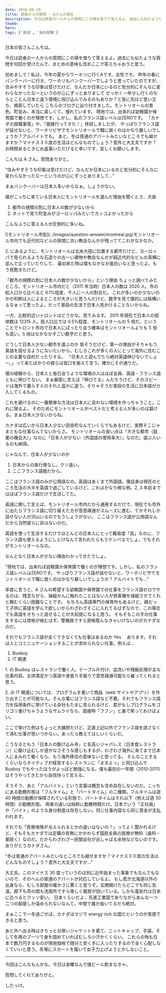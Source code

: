 ```yaml
---
date: 2016-06-10
title: 読者からの質問 - Aさんの場合
description: 今日は読者の一人からの質問にこの場を借りて答えるよ。過去にも似たような質問を何回か受けたんで、まとめの意味も含めここで答えちゃおうと思う。
thumb:
hero:
tags: ['英語', '海外就職']
---
```


日本の皆さんこんちは。

今日は読者の一人からの質問にこの場を借りて答えるよ。過去にも似たような質問を何回か受けたんで、まとめの意味も含めここで答えちゃおうと思う。

<div class='quote'>
  初めまして！私は、今年の夏からワーホリに行くAです。女性です。
  昨年の春にバンクーバーに行き、ワーホリもバンクーバーでしようと思っていたのですが、
  住みやすそうな印象は受けたけど、なんだか日本にいるのと気分的にそんなに変わらなかったなーというのが心にずっとありまして
  せっかく一年少し行くのならとことん日本と違う環境に飛び込んでみるのもありか？と急に先ほど思い立ち、検索していたら
  こちらのブログに辿り付きました。モントリオールの景色、町並み、本当に美しくて、憧れています。
  現地では、出来れば幼稚園か保育園で働くのが理想です。しかし、私のフランス語レベルはZEROです。
  「カナダの就職事情」や、「面接行ってきた！」拝読しましたが、
  やっぱりフランス語が話せないと、ワーホリビザでモントリオールで職に就くのはかなり厳しいでしょうか？アルバイトでも。
  あと、冬は普通のアパートみたいなところでも越せますか？マイナス３０度の生活はどんなものでしょう？意外と大丈夫ですか？
  お時間あるときにお返事いただけると幸いです、宜しくお願いします。
</div>

こんちは A さん。質問ありがと。

<div class='quote'>
  "住みやすそうな印象は受けたけど、なんだか日本にいるのと気分的にそんなに変わらなかったなーというのが心にずっとありまして..."
</div>

まぁバンクーバーは日本人多いからなぁ。しょうがない。

僕がこっちに来ている日本人にモントリオールを選んだ理由を聞くとさ、大抵

1.  都市の規模の割に日本人の数が少ないから
2.  ネットで見て町並みがヨーロッパみたいでカッコよかったから

こんなふうに答える人が圧倒的に多いね。

<div>
  ![モントリオール市街](../images/question-answer/montreal.jpg)モントリオール市内でも近代的なビルの狭間に古い教会なんかが残っててこれがなかなか。
</div>

2\. にあるように、モントリオールは北米大陸に位置する都市だけど、ヨーロッパで見られるような石造りの古ーい建物や教会なんかが超近代的なビルの真横に並んで立っていたりして、 最初来た時は僕もなかなか面白いなと思ったよ。もう見飽きたけど。

「都市の規模の割に日本人の数が少ないから」という理由
ちょっと調べてみたところ、モントリオール市内だと（2011 年当時）日本人の数は 2020 人。市の総人口から比べると 0.1%程度、千人に一人の割合だ。
これが多いのか少ないのかの判断は人によるところが大きいと思うんだけど、数字を見て僕的には結構いるなぁって思ったよ。だって普段の生活で日本人見かけることないからね。

一方、比較的近いトロントはどうかな。見てみるす。
2011 年現在で日本人の個体数は 12315 人。総人口比では 0.5%程度、モントリオールの 5 倍だ。ということでトロント市内で日本人にばったり会う確率はモントリオールよりも 5 倍も高い。5 倍はなかなかすごい数字だと思う。

どうして日本人少ない都市を選ぶのか
皆そうだけど、第一の理由がそりゃもう英語を話せるようにないたいから。むしろこれが多くの人にとって海外に住むことの主要な目的だったりする。 「日本人と遊んでたら絶対英語伸びないでしょー。」って来たばかりの彼らは皆口を揃えて言う。確かにその通りだ。

僕の経験から、日本人と毎日会うような環境の人はほぼ全員、英語・フランス語ともに伸びてない。
まぁ厳密に言えば「伸びてる」んだろうけど、そのスピードは海外で暮らす人のそれと遥かに違う。そりゃそうだ普段の生活に日本語が介入してくるもの。

これを避けるのに一番簡単な方法は日本人に会わない環境を作っちゃうこと。これに限るよ。
そのためにモントリオールがベストだと考える人が多いのは頷ける。まぁ日本人少ないからね。

カナダは広いから日本人少ない田舎町なんていくらでもあるけど、実際そこじゃまともな仕事なんてないからさ。
モントリオールの良い点は「大きな都市（就業の機会大）」なのに「日本人が少ない（外国語の使用率大）」なのだ。選ぶ人いるのも納得。

じゃなんで、日本人が少ないのか

1.  日本からの直行便なし。クソ遠い。
2.  ここフランス語圏だから。

ここはフランス語のみが公用語なの。英語はあくまで外国語。僕自身は現在のところ生活の大半を英語で過ごしているけど、これはかなり稀な例。2, 3 年前まではほぼフランス語だけで生活してた。

英語に関して言えば、モントリオール市内だから通用するだけで、現在でも市外に出たらフランス語に切り替えた方が意思疎通がスムーズに進む、てかそれしか話せない人が沢山いるのでもうしょうがない。
ここはフランス語が公用語なんだから当然彼らに非はないのだ。

英語を使って生活するだけでほとんどの日本人にとって難易度「高」なのに、フランス語も使えるようにしとけなんて言われたらもうテンパるでしょ。でもそれがモントリオールなの。

なんとなく日本人が少ない理由わかってきたでしょ。

<div class='quote'>
  "現地では、出来れば幼稚園か保育園で働くのが理想です。しかし、私のフランス語レベルはZEROです。
  やっぱりフランス語が話せないと、ワーホリビザでモントリオールで職に就くのはかなり厳しいでしょうか？アルバイトでも..."
</div>

率直に言うと、A さんの希望する幼稚園や保育園での仕事をフランス語ゼロでやるのは、残念ながら、操縦かんに触れたことはない人が旅客機を操縦させてくれと頼むくらい困難なことです。
もちろん英語専門の保育所もあるけど、親だって子供に英語を学んで欲しいからわざわざそこに入れてるはずなので、この場合でも英語をきちっと話せることが大前提になると思う。
そもそもこの手の仕事をするには資格が絡むはず。警備員ですら資格取んなきゃいけないのがカナダなのだ。

それでもフランス語が全くできなくても仕事はあるのか
Yes 　あります。それは人とコミニュケーションすることが求められない仕事。例えば…

1.  Busboy
2.  IT 関連

1\. の Busboy はレストランで働く人。テーブル片付け、皿洗いや残飯処理が主な仕事内容。五体満足かつ英語や身振り手振りで意思疎通可能なら雇ってくれると思う。

2\. の IT 関連については、プログラムを書いて商品（web サイトやアプリ）を作り出すことが可能な人。そんな輩にはフランス語など不要。それでもフランス語力を採用条件に挙げている会社もたまに見られるけど、君がもしプログラムをゴリゴリ書けちゃうようなサムライなら、面接時「フフン」と鼻で笑っておけばよい。

ここで挙げた例はちょっと大雑把だけど、正直上記以外でフランス語を話さなくて済む仕事が思いつかない。あったら教えてほしいくらいだ。

こうなるともう「日本人の駆け込み寺」と名高いジャパレス（日本食レストラン）に駆け込むしか道がなさそうな感じもするが、わざわざ海外に来てまで日本人にまみれて働くなら、もう海外移住の意味ないと思ってる。
そんなことするくらいならネイティブが経営するレストランに「ままよっ」と飛び込んで Busboy でもやったほうがよっぽど勉強になる。僕も最初の一年間（2010-2011）はそうやってきたから自信持って言える。

そうそう、あと「アルバイト」という言葉は概念も含め存在しないのだ。こっちにある勤務形態は「フルタイム」と「パートタイム」の二種類。フルタイムは週 40 時間の勤務が保障されている形態で、パートタイムはそれ以下（例えば週 30 時間）の勤務形態。
両者の違いは純粋に勤務時間だけ。日本でいう「正社員」や「バイト」のような身分制度は存在しない。同じ仕事内容なら同じ賃金が支払われます。

それでも「医療保険が与えられるとかの違いはないの？」ってよく聞かれるけど、そもそもカナダでは定職の有無にかかわらず国民全員の医療が無料（歯科・薬除く）なのだ。だからわざわざ一民間会社が出しゃばる余地などないのです。ありがとうカナダさん。

"冬は普通のアパートみたいなところでも越せますか？マイナス３０度の生活はどんなものでしょう？意外と大丈夫ですか..."

大丈夫。このマイナス 30 度っていうのは別に近年始まった事象でもなんでもないので、そのへんの普通のアパートが対応しているよ。
もし君が北海道以外の出身なら、むしろ部屋の暖かさに驚くと思うぞ。玄関開けたらどこでも同じ気温。廊下も茶の間も洗面所ですら等しく暖房が効いている。しかも電気代は日本に比べるとクッソ安い。
日本くらいだよ、先進工業国でありながらあんな一つ二つの部屋しか温められないなんて。中間で誰か抜いてるだろ絶対。

まぁここで一冬過ごせば、カナダはマジで energy rich な国だというのが実感できると思う。

あと外へ出る時はきちっと分厚いジャケットを着て、ニットキャップ、手袋、そして冬用のブーツで身を固めていればむしろ小汗かくくらい。
これらの物も日本で数万円するものが現地価格で随分と安く手に入ったりするので全く心配しなくていいと思う。冬場にスカートを履いて女子力上げようとかしないこと。

---

今回はこんなもんかな。今日は金曜なんで僕ビール飲まなきゃ。

質問してくれてありがと。

したっけ。
